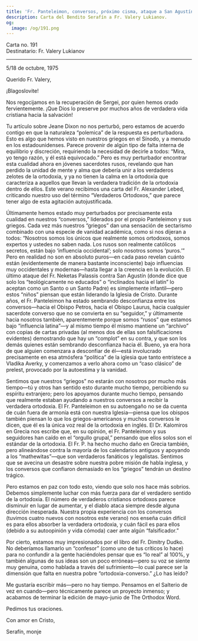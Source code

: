 ```yaml
---
title: 'Fr. Panteleimon, conversos, próximo cisma, ataque a San Agustín'
description: Carta del Bendito Serafín a Fr. Valery Lukianov.
og:
  image: /og/191.png
---
```


<div style={{textAlign:'right', fontFamily:'monospace'}}>Carta no. 191</div>
<div style={{textAlign:'left', fontFamily:'monospace'}}>Destinatario: Fr. Valery Lukianov</div>

---

5/18 de octubre, 1975

Querido Fr. Valery,

¡Blagoslovite!

Nos regocijamos en la recuperación de Sergei, por quien hemos orado fervientemente. ¡Que Dios lo preserve por muchos años de verdadera vida cristiana hacia la salvación!

Tu artículo sobre Jeane Dixon no nos perturbó, pero estamos de acuerdo contigo en que la naturaleza “polemica” de la respuesta es perturbadora. Esto es algo que hemos visto en nuestros griegos en el Sínodo, y a menudo en los estadounidenses. Parece provenir de algún tipo de falta interna de equilibrio y discreción, requiriendo la necesidad de decirle a todos: “Mira, yo tengo razón, y él está equivocado.” Pero es muy perturbador encontrar esta cualidad ahora en jóvenes sacerdotes rusos, revelando que han perdido la unidad de mente y alma que debería unir a los verdaderos zelotes de la ortodoxia, y ya no tienen la calma en la ortodoxia que caracteriza a aquellos que llevan la verdadera tradición de la ortodoxia dentro de ellos. Este verano recibimos una carta del Fr. Alexander Lebed, criticando nuestro uso del término “Verdaderos Ortodoxos,” que parece tener algo de esta agitación autojustificada.

Últimamente hemos estado muy perturbados por precisamente esta cualidad en nuestros “conversos,” liderados por el propio Panteleimon y sus griegos. Cada vez más nuestros “griegos” dan una sensación de sectarismo combinado con una especie de vanidad académica, como si nos dijeran a todos: “Nosotros somos los únicos que realmente somos ortodoxos, somos expertos y ustedes no saben nada. Los rusos son realmente católicos secretos, están bajo ‘influencia occidental’; solo nosotros somos ‘puros.’” Pero en realidad no son en absoluto puros—en cada paso revelan cuánto están (evidentemente de manera bastante inconsciente) bajo influencias muy occidentales y modernas—hasta llegar a la creencia en la evolución. El último ataque del Fr. Neketas Palassis contra San Agustín (donde dice que solo los “teológicamente no educados” o “inclinados hacia el latín” lo aceptan como un Santo o un Santo Padre) es simplemente infantil—pero estos “niños” piensan que están liderando la Iglesia de Cristo. Durante años, el Fr. Panteleimon ha estado sembrando desconfianza entre los conversos—hacia el Obispo Petros, hacia el Obispo Laurus, hacia cualquier sacerdote converso que no se convierta en su “seguidor,” y últimamente hacia nosotros también, aparentemente porque somos “rusos” que estamos bajo “influencia latina”—y al mismo tiempo él mismo mantiene un “archivo” con copias de cartas privadas (al menos dos de ellas son falsificaciones evidentes) demostrando que hay un “complot” en su contra, y que son los demás quienes están sembrando desconfianza hacia él. Bueno, ya era hora de que alguien comenzara a desconfiar de él—está involucrado precisamente en esa atmósfera “política” de la iglesia que tanto entristece a Vladika Averky, y comenzamos a verlo ahora como un “caso clásico” de prelest, provocado por la autoestima y la vanidad.

Sentimos que nuestros “griegos” no estarán con nosotros por mucho más tiempo—tú y otros han sentido esto durante mucho tiempo, percibiendo su espíritu extranjero; pero los apoyamos durante mucho tiempo, pensando que realmente estaban ayudando a nuestros conversos a recibir la verdadera ortodoxia. El Fr. Panteleimon en su autoengaño no se da cuenta de cuán fuera de armonía está con nuestra Iglesia—piensa que los obispos también piensan lo que los griegos-americanos y muchos conversos le dicen, que él es la única voz real de la ortodoxia en inglés. El Dr. Kalomiros en Grecia nos escribe que, en su opinión, el Fr. Panteleimon y sus seguidores han caído en el “orgullo grupal,” pensando que ellos solos son el estándar de la ortodoxia. El Fr. P. ha hecho mucho daño en Grecia también, pero alineándose contra la mayoría de los calendarios antiguos y apoyando a los “mathewitas”—que son verdaderos fanáticos y legalistas. Sentimos que se avecina un desastre sobre nuestra pobre misión de habla inglesa, y los conversos que confiaron demasiado en los “griegos” tendrán un destino trágico.

Pero estamos en paz con todo esto, viendo que solo nos hace más sobrios. Debemos simplemente luchar con más fuerza para dar el verdadero sentido de la ortodoxia. El número de verdaderos cristianos ortodoxos parece disminuir en lugar de aumentar, y el diablo ataca siempre desde alguna dirección inesperada. Nuestra propia experiencia con los conversos (tuvimos cuatro nuevos con nosotros este verano) nos enseña cuán difícil es para ellos absorber la verdadera ortodoxia, y cuán fácil es para ellos (debido a su autoopinión y vida cómoda) caer ante algún “falsificador.”

Por cierto, estamos muy impresionados por el libro del Fr. Dimitry Dudko. No deberíamos llamarlo un “confesor” (como uno de tus críticos lo hace) para no confundir a la gente haciéndoles pensar que es “lo real” al 100%, y también algunas de sus ideas son un poco erróneas—pero su voz se siente muy genuina, como hablada a través del sufrimiento—lo cual parece ser la dimensión que falta en nuestra pobre “ortodoxia-converso.” ¿Lo has leído?

Me gustaría escribir más—pero no hay tiempo. Pensamos en el Salterio de vez en cuando—pero técnicamente parece un proyecto inmenso; y acabamos de terminar la edición de mayo-junio de The Orthodox Word.

Pedimos tus oraciones.

Con amor en Cristo,

Serafín, monje